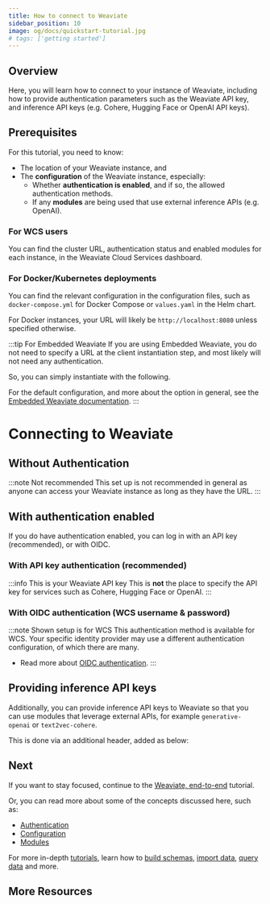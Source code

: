 ```yaml
---
title: How to connect to Weaviate
sidebar_position: 10
image: og/docs/quickstart-tutorial.jpg
# tags: ['getting started']
---
```


## Overview

Here, you will learn how to connect to your instance of Weaviate, including how to provide authentication parameters such as the Weaviate API key, and inference API keys (e.g. Cohere, Hugging Face or OpenAI API keys).

## Prerequisites

For this tutorial, you need to know:
- The location of your Weaviate instance, and
- The **configuration** of the Weaviate instance, especially:
    - Whether **authentication is enabled**, and if so, the allowed authentication methods.
    - If any **modules** are being used that use external inference APIs (e.g. OpenAI).


### For WCS users

You can find the cluster URL, authentication status and enabled modules for each instance, in the Weaviate Cloud Services dashboard.

### For Docker/Kubernetes deployments

You can find the relevant configuration in the configuration files, such as `docker-compose.yml` for Docker Compose or `values.yaml` in the Helm chart.

For Docker instances, your URL will likely be `http://localhost:8080` unless specified otherwise.

:::tip For Embedded Weaviate
If you are using Embedded Weaviate, you do not need to specify a URL at the client instantiation step, and most likely will not need any authentication.
<br/>
<p>
So, you can simply instantiate with the following.
</p>

<EmbeddedInstantiationSimple/>

For the default configuration, and more about the option in general, see the [Embedded Weaviate documentation](../installation/embedded.md).
:::

# Connecting to Weaviate

## Without Authentication

:::note Not recommended
This set up is not recommended in general as anyone can access your Weaviate instance as long as they have the URL.
:::

<WCSWithoutAuthentication/>

## With authentication enabled

If you do have authentication enabled, you can log in with an API key (recommended), or with OIDC.

### With API key authentication (recommended)

:::info This is your Weaviate API key
This is **not** the place to specify the API key for services such as Cohere, Hugging Face or OpenAI.
:::

<WCSAuthenticationApiKey/>

### With OIDC authentication (WCS username & password)

:::note Shown setup is for WCS
This authentication method is available for WCS. Your specific identity provider may use a different authentication configuration, of which there are many.

- Read more about [OIDC authentication](../configuration/authentication.md#oidc---a-systems-perspective).
:::

<WCSAuthenticationUserPass/>

## Providing inference API keys

Additionally, you can provide inference API keys to Weaviate so that you can use modules that leverage external APIs, for example `generative-openai` or `text2vec-cohere`.

This is done via an additional header, added as below:

<WCSAuthenticationApiKeyWithInferenceKey/>

## Next

If you want to stay focused, continue to the [Weaviate, end-to-end](./end-to-end.md) tutorial.

Or, you can read more about some of the concepts discussed here, such as:
- [Authentication](../configuration/authentication.md)
- [Configuration](../configuration/index.md)
- [Modules](../modules/index.md)

For more in-depth [tutorials](../tutorials/index.md), learn how to [build schemas](../tutorials/schema.md), [import data](../tutorials/import.md), [query data](../tutorials/query.md) and more.

## More Resources


<DocsMoreResources />
